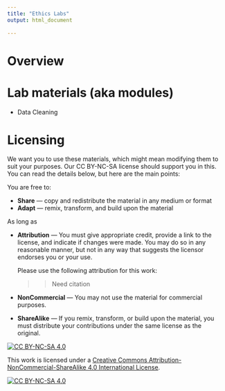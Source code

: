 ```yaml
---
title: "Ethics Labs"
output: html_document
    
---
```


# Overview

# Lab materials (aka modules)

* Data Cleaning


# Licensing

We want you to use these materials, which might mean modifying them to suit your purposes.  Our CC BY-NC-SA license
should support you in this.  You can read the details below, but here are the main points:

You are free to:

* **Share** — copy and redistribute the material in any medium or format
* **Adapt** — remix, transform, and build upon the material

As long as 

* **Attribution** — You must give appropriate credit, provide a link to the
license, and indicate if changes were made. You may do so in any reasonable
manner, but not in any way that suggests the licensor endorses you or your use.

    Please use the following attribution for this work:
    
    >> Need citation

* **NonCommercial** — You may not use the material for commercial purposes.

* **ShareAlike** — If you remix, transform, or build upon the material, you must distribute your contributions under the same license as the original.


[![CC BY-NC-SA 4.0][cc-by-nc-sa-shield]][cc-by-nc-sa]

This work is licensed under a
[Creative Commons Attribution-NonCommercial-ShareAlike 4.0 International License][cc-by-nc-sa].

[![CC BY-NC-SA 4.0][cc-by-nc-sa-image]][cc-by-nc-sa]

[cc-by-nc-sa]: http://creativecommons.org/licenses/by-nc-sa/4.0/
[cc-by-nc-sa-image]: https://licensebuttons.net/l/by-nc-sa/4.0/88x31.png
[cc-by-nc-sa-shield]: https://img.shields.io/badge/License-CC%20BY--NC--SA%204.0-lightgrey.svg
